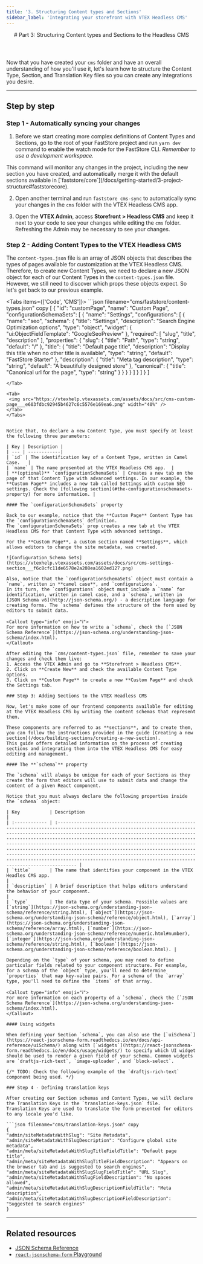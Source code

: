 ```yaml
---
title: '3. Structuring Content types and Sections'
sidebar_label: 'Integrating your storefront with VTEX Headless CMS'
---
```





<header>
# Part 3: Structuring Content types and Sections to the Headless CMS
</header>

Now that you have created your `cms` folder and have an overall understanding of how you'll use it, let's learn how to structure the Content Type, Section, and Translation Key files so you can create any integrations you desire. 

---

## Step by step

### Step 1 - Automatically syncing your changes

1. Before we start creating more complex definitions of Content Types and Sections, go to the root of your FastStore project and run `yarn dev` command to enable the watch mode for the FastStore CLI.  _Remember to use a development workspace._

<Callout type="info" emoji="ℹ️">
This command will monitor any changes in the project, including the new section you have created, and automatically merge it with the default sections available in [`faststore/core`](/docs/getting-started/3-project-structure#faststorecore).
</Callout>

2. Open another terminal and run `faststore cms-sync` to automatically sync your changes in the `cms` folder with the VTEX Headless CMS app.

2. Open the **VTEX Admin**, access **Storefront > Headless CMS** and keep it next to your code to see your changes while editing the `cms` folder. Refreshing the Admin may be necessary to see your changes.

### Step 2 - Adding Content Types to the VTEX Headless CMS

The `content-types.json` file is an array of JSON objects that describes the types of pages available for customization at the VTEX Headless CMS. Therefore, to create new Content Types, we need to declare a new JSON object for each of our Content Types in the `content-types.json` file. However, we still need to discover which props these objects expect. So let's get back to our previous example.

<Tabs items={['Code', 'CMS']}>
  <Tab>
    ```json filename="cms/faststore/content-types.json" copy 
    [
       {
        "id": "customPage",
        "name": "Custom Page",
        "configurationSchemaSets": [
          {
            "name": "Settings",
            "configurations": [
              {
                "name": "seo",
                "schema": {
                  "title": "Settings",
                  "description": "Search Engine Optimization options",
                  "type": "object",
                  "widget": {
                    "ui:ObjectFieldTemplate": "GoogleSeoPreview"
                  },
                  "required": [
                    "slug",
                    "title",
                    "description"
                  ],
                  "properties": {
                    "slug": {
                      "title": "Path",
                      "type": "string",
                      "default": "/"
                    },
                    "title": {
                      "title": "Default page title",
                      "description": "Display this title when no other title is available",
                      "type": "string",
                      "default": "FastStore Starter"
                    },
                    "description": {
                      "title": "Meta tag description",
                      "type": "string",
                      "default": "A beautifully designed store"
                    },
                    "canonical": {
                      "title": "Canonical url for the page",
                      "type": "string"
                    }
                  }
                }
              }
            ]
          }
        ]
      }
    ]

   ```
  </Tab>

  <Tab>
    <img src="https://vtexhelp.vtexassets.com/assets/docs/src/cms-custom-page___e603fdbc92945b4627c6c5576e169ea6.png" width="40%" />
  </Tab>
</Tabs>


Notice that, to declare a new Content Type, you must specify at least the following three parameters:

| Key | Description |
| --- | ------------|
| `id` | The identification key of a Content Type, written in Camel Case.   |
| `name` | The name presented at the VTEX Headless CMS app.  |
| **(optional)** `configurationSchemaSets` | Creates a new tab on the page of that Content Type with advanced settings. In our example, the **Custom Page** includes a new tab called Settings with custom SEO settings. Check the [following section](#the-configurationschemasets-property) for more information. |

#### The `configurationSchemaSets` property

Back to our example, notice that the **Custom Page** Content Type has the `configurationSchemaSets` definition. 
The `configurationSchemaSets` prop creates a new tab at the VTEX Headless CMS for that Content Type with advanced settings.

For the **Custom Page**, a custom section named **Settings**, which allows editors to change the site metadata, was created.

![Configuration Schema Sets](https://vtexhelp.vtexassets.com/assets/docs/src/cms-settings-section___f6c8cfc11de6578e2a208ea1602ed127.png) 

Also, notice that the `configurationSchemaSets` object must contain a `name`, written in **camel case**, and `configurations`. 
In its turn, the `configurations` object must include a `name` for identification, written in camel case, and a `schema`, written in [JSON Schema v6](http://json-schema.org/) - a description language for creating forms. The `schema` defines the structure of the form used by editors to submit data.

<Callout type="info" emoji="ℹ️">
  For more information on how to write a `schema`, check the [`JSON Schema Reference`](https://json-schema.org/understanding-json-schema/index.html).
</Callout>

After editing the `cms/content-types.json` file, remember to save your changes and check them live:
1. Access the VTEX Admin and go to **Storefront > Headless CMS**. 
2. Click on **Create New** and check the available Content Type options. 
3. Click on **Custom Page** to create a new **Custom Page** and check the Settings tab.

### Step 3: Adding Sections to the VTEX Headless CMS

Now, let's make some of our frontend components available for editing at the VTEX Headless CMS by writing the content schemas that represent them.

These components are referred to as **sections**, and to create them, 
you can follow the instructions provided in the guide [Creating a new section](/docs/building-sections/creating-a-new-section). 
This guide offers detailed information on the process of creating sections and integrating them into the VTEX Headless CMS for easy editing and management.

#### The **`schema`** property

The `schema` will always be unique for each of your Sections as they create the form that editors will use to submit data and change the content of a given React component.

Notice that you must always declare the following properties inside the `schema` object:

| Key           | Description                                                                                                                                                                                                                                                                                                                                                                                                                                                                                                                                                                              |
| :------------ | :--------------------------------------------------------------------------------------------------------------------------------------------------------------------------------------------------------------------------------------------------------------------------------------------------------------------------------------------------------------------------------------------------------------------------------------------------------------------------------------------------------------------------------------------------------------------------------------- |
| `title`       | The name that identifies your component in the VTEX Headles CMS app.                                                                                                                                                                                                                                                                                                                                                                                                                                                                                                                     |
| `description` | A brief description that helps editors understand the behavior of your component.                                                                                                                                                                                                                                                                                                                                                                                                                                                                                                        |
| `type`        | The data type of your schema. Possible values are [`string`](https://json-schema.org/understanding-json-schema/reference/string.html), [`object`](https://json-schema.org/understanding-json-schema/reference/object.html), [`array`](https://json-schema.org/understanding-json-schema/reference/array.html), [`number`](https://json-schema.org/understanding-json-schema/reference/numeric.html#number), [`integer`](https://json-schema.org/understanding-json-schema/reference/string.html), [`boolean`](https://json-schema.org/understanding-json-schema/reference/boolean.html). |

Depending on the `type` of your schema, you may need to define particular fields related to your component structure. For example, for a schema of the `object` type, you'll need to determine `properties` that map key-value pairs. For a schema of the `array` type, you'll need to define the `items` of that array.

<Callout type="info" emoji="ℹ️">
  For more information on each property of a `schema`, check the [`JSON Schema Reference`](https://json-schema.org/understanding-json-schema/index.html).
</Callout>

#### Using widgets

When defining your Section `schema`, you can also use the [`uiSchema`](https://react-jsonschema-form.readthedocs.io/en/docs/api-reference/uiSchema/) along with [`widgets`](https://react-jsonschema-form.readthedocs.io/en/docs/usage/widgets/) to specify which UI widget should be used to render a given field of your schema. Common widgets are `draftjs-rich-text`, `image-uploader`, and `block-select`.

{/* TODO: Check the following example of the `draftjs-rich-text` component being used. */}

### Step 4 - Defining translation keys

After creating our Section schemas and Content Types, we will declare the Translation Keys in the `translation-keys.json` file. 
Translation Keys are used to translate the form presented for editors to any locale you'd like.

```json filename="cms/translation-keys.json" copy
{
  "admin/siteMetadataWithSlug": "Site Metadata",
  "admin/siteMetadataWithSlugDescription": "Configure global site metadata",
  "admin/meta/siteMetadataWithSlugTitleFieldTitle": "Default page title",
  "admin/meta/siteMetadataWithSlugTitleFieldDescription": "Appears on the browser tab and is suggested to search engines",
  "admin/meta/siteMetadataWithSlugSlugFieldTitle": "URL Slug",
  "admin/meta/siteMetadataWithSlugFieldDescription": "No spaces allowed",
  "admin/meta/siteMetadataWithSlugDescriptionFieldTitle": "Meta description",
  "admin/meta/siteMetadataWithSlugDescriptionFieldDescription": "Suggested to search engines"
}
```

---

## Related resources

- [JSON Schema Reference](https://json-schema.org/understanding-json-schema/index.html)
- [`react-jsonschema-form` Playground](https://rjsf-team.github.io/react-jsonschema-form/)
